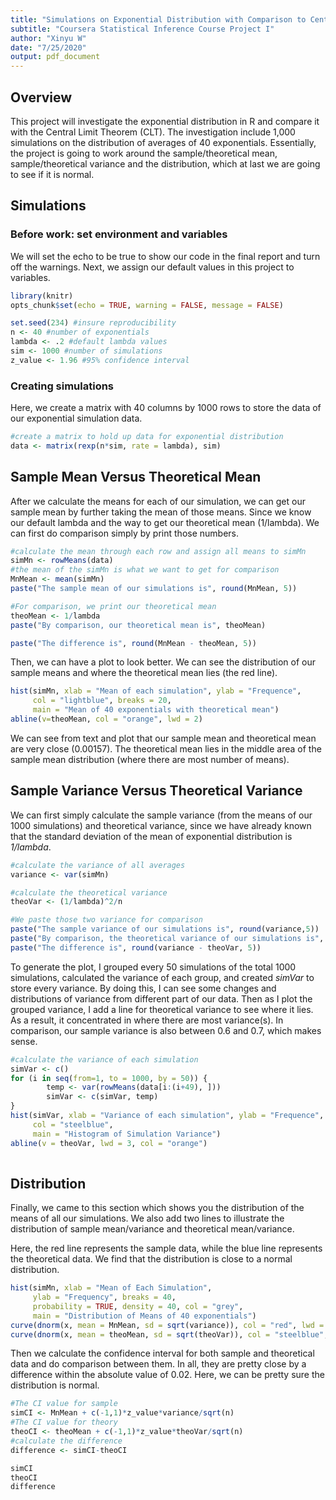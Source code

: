 ```yaml
---
title: "Simulations on Exponential Distribution with Comparison to Central Limit Theorem"
subtitle: "Coursera Statistical Inference Course Project I"
author: "Xinyu W"
date: "7/25/2020"
output: pdf_document
---
```


## Overview

This project will investigate the exponential distribution in R and compare it with the Central Limit Theorem (CLT). The investigation include 1,000 simulations on the distribution of averages of 40 exponentials. Essentially, the project is going to work around the sample/theoretical mean, sample/theoretical variance and the distribution, which at last we are going to see if it is normal.

## Simulations

### Before work: set environment and variables

We will set the echo to be true to show our code in the final report and turn off the warnings. Next, we assign our default values in this project to variables.

```r
library(knitr)
opts_chunk$set(echo = TRUE, warning = FALSE, message = FALSE)
```

```r
set.seed(234) #insure reproducibility
n <- 40 #number of exponentials
lambda <- .2 #default lambda values
sim <- 1000 #number of simulations
z_value <- 1.96 #95% confidence interval
```

### Creating simulations

Here, we create a matrix with 40 columns by 1000 rows to store the data of our exponential simulation data.

```r
#create a matrix to hold up data for exponential distribution
data <- matrix(rexp(n*sim, rate = lambda), sim)

```

## Sample Mean Versus Theoretical Mean

After we calculate the means for each of our simulation, we can get our sample mean by further taking the mean of those means. Since we know our default lambda and the way to get our theoretical mean (1/lambda). We can first do comparison simply by print those numbers.

```r
#calculate the mean through each row and assign all means to simMn
simMn <- rowMeans(data)
#the mean of the simMn is what we want to get for comparison
MnMean <- mean(simMn)
paste("The sample mean of our simulations is", round(MnMean, 5))

#For comparison, we print our theoretical mean
theoMean <- 1/lambda
paste("By comparison, our theoretical mean is", theoMean)

paste("The difference is", round(MnMean - theoMean, 5))
```
Then, we can have a plot to look better. We can see the distribution of our sample means and where the theoretical mean lies (the red line).

```r
hist(simMn, xlab = "Mean of each simulation", ylab = "Frequence", 
     col = "lightblue", breaks = 20,
     main = "Mean of 40 exponentials with theoretical mean")
abline(v=theoMean, col = "orange", lwd = 2)
```

We can see from text and plot that our sample mean and theoretical mean are very close (0.00157). The theoretical mean lies in the middle area of the sample mean distribution (where there are most number of means).

## Sample Variance Versus Theoretical Variance

We can first simply calculate the sample variance (from the means of our 1000 simulations) and theoretical variance, since we have already known that the standard deviation of the mean of exponential distribution is *1/lambda*.

```r
#calculate the variance of all averages
variance <- var(simMn)

#calculate the theoretical variance
theoVar <- (1/lambda)^2/n

#We paste those two variance for comparison
paste("The sample variance of our simulations is", round(variance,5))
paste("By comparison, the theoretical variance of our simulations is", theoVar)
paste("The difference is", round(variance - theoVar, 5))
```
To generate the plot, I grouped every 50 simulations of the total 1000 simulations, calculated the variance of each group, and created *simVar* to store every variance. By doing this, I can see some changes and distributions of variance from different part of our data. Then as I plot the grouped variance, I add a line for theoretical variance to see where it lies. As a result, it concentrated in where there are most variance(s). In comparison, our sample variance is also between 0.6 and 0.7, which makes sense.

```r
#calculate the variance of each simulation
simVar <- c()
for (i in seq(from=1, to = 1000, by = 50)) {
        temp <- var(rowMeans(data[i:(i+49), ]))
        simVar <- c(simVar, temp)
}
hist(simVar, xlab = "Variance of each simulation", ylab = "Frequence", 
     col = "steelblue",
     main = "Histogram of Simulation Variance")
abline(v = theoVar, lwd = 3, col = "orange")
        
```

## Distribution


Finally, we came to this section which shows you the distribution of the means of all our simulations. We also add two lines to illustrate the distribution of sample mean/variance and theoretical mean/variance.  

Here, the red line represents the sample data, while the blue line represents the theoretical data. We find that the distribution is close to a normal distribution.

```r
hist(simMn, xlab = "Mean of Each Simulation",
     ylab = "Frequency", breaks = 40, 
     probability = TRUE, density = 40, col = "grey",
     main = "Distribution of Means of 40 exponentials")
curve(dnorm(x, mean = MnMean, sd = sqrt(variance)), col = "red", lwd = 2, add = TRUE)
curve(dnorm(x, mean = theoMean, sd = sqrt(theoVar)), col = "steelblue", lwd = 2, add = TRUE)
```

Then we calculate the confidence interval for both sample and theoretical data and do comparison between them. In all, they are pretty close by a difference within the absolute value of 0.02. Here, we can be pretty sure the distribution is normal.

```r
#The CI value for sample
simCI <- MnMean + c(-1,1)*z_value*variance/sqrt(n)
#The CI value for theory
theoCI <- theoMean + c(-1,1)*z_value*theoVar/sqrt(n)
#calculate the difference
difference <- simCI-theoCI

simCI
theoCI
difference
```

